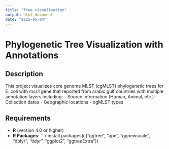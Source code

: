 ---
title: "Tree visualization"
output: html_document
date: "2025-05-04"
---
# Phylogenetic Tree Visualization with Annotations



## Description
This project visualizes core genome MLST (cgMLST) phylogenetic trees for E. coli with mcr.1 gene that reported from arabic gulf countries with multiple annotation layers including:
- Source information (Human, Animal, etc.)
- Collection dates
- Geographic locations
- cgMLST types

## Requirements
- **R** (version 4.0 or higher)
- **R Packages**:
  ```r
  install.packages(c("ggtree", "ape", "ggnewscale", "dplyr", "tidyr", "ggplot2", "ggtreeExtra"))